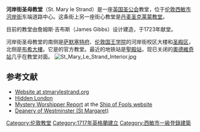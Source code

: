 {{Infobox church
| name             = St Mary le Strand
| fullname         =

| image            = 1236753-St Mary le Strand.JPG
| imagesize        = 
| caption          = 教堂西面

| denomination     = [[英格蘭教會|英格蘭教會]]
| previous denomination = [[羅馬天主教|羅馬天主教]]
| churchmanship    = [[自由盎格魯-天主教|自由盎格魯-天主教]]
| diocese          = [[聖公會倫敦教區|聖公會倫敦教區]]
| archdeaconry     = [[倫敦副主教|倫敦副主教]]轄區
| parish           = 
| division         = 
| subdivision      = 
| founded date     = 
| founder          = 
| architect        = [[James_Gibbs|James Gibbs]]
| style            = 
| heritage designation  = 一級登錄建築
| years built = 1714–1723
| dedicated date   = 1723
| closed date      = 
| demolished date  = 
| bishop           = 
| priest           =
| archdeacon       = 
| dean             = 
| provost          = 
| rector           = 
| canon            = 
| prebendary       = 
| curate           = James Johnston
| chaplain         = 
| vicar            = Philip Chester
| deacon           = 
| abbot            = 
| minister         = 
| seniorpastor     = 
| pastor           = 
| warden          = Margery Roberts
| location          = 倫敦[[西敏市|西敏市]][[河岸街|河岸街]]
| country          = 英國

| website          = 
}}
'''河岸街圣母教堂'''（St. Mary le Strand）是一座[[英国圣公会|英国圣公会]]教堂，位于[[伦敦|伦敦]][[西敏市|西敏市]][[河岸街|河岸街]]东端道路中心。这条街上另一座街心教堂是[[丹麦圣克莱蒙教堂|丹麦圣克莱蒙教堂]]。

目前的教堂由詹姆斯·吉布斯（James Gibbs）设计建造，于1723年献堂。

河岸街圣母教堂的南侧是[[萨默塞特府|萨默塞特府]]、[[伦敦国王学院|伦敦国王学院]]的河岸街校区大楼和[[圣殿区|圣殿区]]，北侧是[[布希大樓|布希大樓]]。它是{{Link-en|英國皇家海軍婦女勤務隊|Women's Royal Naval Service|皇家海军妇女勤务队}}的官方教堂。最近的地铁站是[[聖殿站|聖殿站]]，现已关闭的[[奧德維奇站|奧德維奇站]]几乎在教堂对面。
[[Image:St_Mary_Le_Strand_Interior.jpg|thumb]]

==参考文献==
{{reflist}}
* [https://web.archive.org/web/20161105115612/http://www.stmarylestrand.org/ Website at stmarylestrand.org]
* [https://web.archive.org/web/20050205123409/http://www.hiddenlondon.com/stmlestrand.htm Hidden London]
* [https://web.archive.org/web/20110716061152/http://www.shipoffools.com/mystery/2006/1280.html Mystery Worshipper Report] at the [[Ship_of_Fools_(website)|Ship of Fools website]]
* [https://web.archive.org/web/20160930151707/http://www.westminsterstmargaret.org/ Deanery of Westminster (St Margaret)]
{{coord|51.512171|-0.116904|region:GB_type:landmark|display=title}}
{{commons category|St Mary-le-Strand}}
{{DEFAULTSORT:Saint Mary Le Strand}}
[[Category:伦敦教堂|Category:伦敦教堂]]
[[Category:1717年英格蘭建立|Category:1717年英格蘭建立]]
[[Category:西敏市一級登錄建築|Category:西敏市一級登錄建築]]
